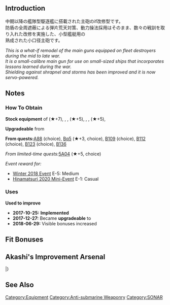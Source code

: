 {{EquipmentInfo|266}}

==Introduction==
中期以降の艦隊型駆逐艦に搭載された主砲のif改修型です。<br>防盾の全周遮蔽による弾片荒天対策、動力操法採用はそのまま、数々の戦訓を取り入れた改修を実施した、小型艦艇用の<br>熟成された小口径主砲です。

''This is a what-if remodel of the main guns equipped on fleet destroyers during the mid to late war.''<br>
''It is a small-calibre main gun for use on small-sized ships that incorporates lessons learned during the war.''<br>
''Shielding against shrapnel and storms has been improved and it is now servo-powered.''

==Notes==
<div class="mw-collapsible"><h3>How To Obtain</h3>
<div class="mw-collapsible-content">
'''Stock equipment''' of {{Ship/Link|Akigumo Kai Ni}} (★+7), {{Ship/Link|Arare Kai Ni}}, {{Ship/Link|Kagerou Kai Ni}}, {{Ship/Link|Kuroshio Kai Ni}} (★+5), {{Ship/Link|Michishio Kai Ni}}, {{Ship/Link|Murasame Kai Ni}}, {{Ship/Link|Shiranui Kai Ni}} (★+5), {{Ship/Link|Shiratsuyu Kai Ni}}

'''Upgradeable''' from {{Equipment/Link|12.7cm Twin Gun Mount Model B Kai 2}}

'''From quests: '''[[Quests#A88|A88]] (choice), [[Quests#Bq5|Bq5]] (★+3, choice), [[Quests#B109|B109]] (choice), [[Quests#B112|B112]] (choice), [[Quests#B123|B123]] (choice), [[Quests#B136|B136]]

''From limited-time quests: ''[[Quests/Seasonal#5A04|5A04]] (★+5, choice)

''Event reward for:''
* [[Winter 2018 Event]] E-5: Medium
* [[Hinamatsuri 2020 Mini-Event]] E-1: Casual

</div></div>

<div class="mw-collapsible"><h3>Uses</h3>
<div class="mw-collapsible-content">
'''Used to improve''' {{Equipment/Link|12.7cm Twin Gun Mount Model D Kai 2}}

</div></div>


<div class="mw-collapsible><h3>Updates History</h3>
<div class="mw-collapsible-content>
* '''2017-10-25:''' '''Implemented'''
* '''2017-12-27:''' Became '''upgradeable''' to {{Equipment/Link|12.7cm Twin Gun Mount Model D Kai 2}}
* '''2018-06-29:''' Visible bonuses increased
</div></div>

==Fit Bonuses==
{{:12.7cm Twin Gun Mount Model C Kai 2/Bonuses}}

==Akashi's Improvement Arsenal==
{{AkashiWorkshop}}
{{AkashiWorkshopLine
|Name=12.7cm Twin Mount Type-C Kai 2
|ItemType=RedGunLight
|Fuel=10
|Ammo=50
|Steel=80
|Baux=0
|Mats0-5=2/3
|Mats6-9=3/4
|Mats10=6/10
|Screws0-5=2/3
|Screws6-9=3/4
|Screws10=4/8
|EquipConsume0-5=1x{{RedGunLight|12.7cm Twin Gun Mount}}
|EquipConsume6-9=1x{{RedGunLight|12.7cm Twin Mount Type-B Kai 2}}
|EquipConsume10=1x{{Radar|Type 22 Surface Radar}}<br>1x{{AR}}<br>1x{{GunMat}}
|Sun=Mi
|Mon=Mi
|Tue=Mi
|Wed=Mi Ar Mu
|Thu=Mi Ar Mu Yk
|Fri=Mi Ar Mu Yk
|Sat=Mi Ar Mu Yk
|2ndShip=[[Michishio#Second Upgrade|Michishio Kai Ni]]<br>[[Arashio#Second Upgrade|Arashio Kai Ni]]<br>[[Murasame#Second Upgrade|Murasame Kai Ni]]<br>[[Yukikaze#First Upgrade|Yukikaze Kai]]
|Notes=Upgrades to [[12.7cm Twin Mount Type-D Kai 2]].
}}
|}

==See Also==
{{Equipmentlist}}
[[Category:Equipment]]
[[Category:Anti-submarine Weaponry]]
[[Category:SONAR]]